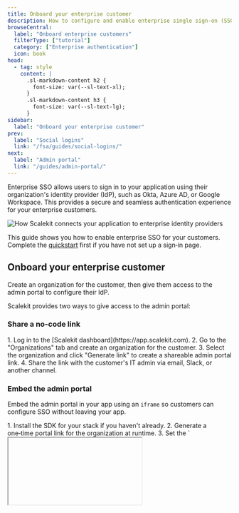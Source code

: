 ```yaml
---
title: Onboard your enterprise customer
description: How to configure and enable enterprise single sign-on (SSO) for your application
browseCentral:
  label: "Onboard enterprise customers"
  filterType: ["tutorial"]
  category: ["Enterprise authentication"]
  icon: book
head:
  - tag: style
    content: |
      .sl-markdown-content h2 {
        font-size: var(--sl-text-xl);
      }
      .sl-markdown-content h3 {
        font-size: var(--sl-text-lg);
      }
sidebar:
  label: "Onboard your enterprise customer"
prev:
  label: "Social logins"
  link: "/fsa/guides/social-logins/"
next:
  label: "Admin portal"
  link: "/guides/admin-portal/"
---
```


Enterprise SSO allows users to sign in to your application using their organization's identity provider (IdP), such as Okta, Azure AD, or Google Workspace. This provides a secure and seamless authentication experience for your enterprise customers.

![How Scalekit connects your application to enterprise identity providers](@/assets/docs/sso-quickstart/how-scalekit-connects.png)

This guide shows you how to enable enterprise SSO for your customers. Complete the [quickstart](/fsa/quickstart/) first if you have not set up a sign‑in page.

## Onboard your enterprise customer

Create an organization for the customer, then give them access to the admin portal to configure their IdP.

Scalekit provides two ways to give access to the admin portal:

### Share a no-code link

<Steps>
1. Log in to the [Scalekit dashboard](https://app.scalekit.com).
2. Go to the "Organizations" tab and create an organization for the customer.
3. Select the organization and click "Generate link" to create a shareable admin portal link.
4. Share the link with the customer's IT admin via email, Slack, or another channel.
</Steps>

### Embed the admin portal

Embed the admin portal in your app using an `iframe` so customers can configure SSO without leaving your app.

<Steps>
1. Install the SDK for your stack if you haven't already.
2. Generate a one‑time portal link for the organization at runtime.
3. Set the `<iframe>` `src` to the returned `location` URL.
4. Ensure your app's domain is listed as a Redirect URI in the dashboard.
</Steps>

```html title="Render admin portal in iframe (example)" wrap
<iframe
  src="https://random-subdomain.scalekit.dev/magicLink/8930509d-68cf-4e2c-8c6d-94d2b5e2db43"
  width="100%"
  height="600"
  frameborder="0"
  allow="clipboard-write">
</iframe>
```

For a full walkthrough (including how to generate the portal link with the SDK), see [/guides/admin-portal/#embed-the-admin-portal](/guides/admin-portal/#embed-the-admin-portal).

Your customer can use either approach to access the admin portal and set up SSO. After they configure their IdP, the connection becomes active for their organization and appears in your list of enterprise connections.

![Enterprise Connections UI](@/assets/docs/fsa/auth-methods/enterpise-sso-1.png)

<Aside type="note" title="Testing SSO integration">
  During development, you don't need to manually configure each identity provider your customers might use. Scalekit provides an IdP simulator that helps you test the SSO flow easily. Learn more about [testing your SSO integration](/sso/guides/test-sso/).
</Aside>



## Verify organization domains

When organization admins verify domains, users can sign in through their organization's IdP from your sign‑in page. Scalekit uses the email domain (for example, `@megacorp.org`) to redirect them to the correct IdP. This is also called home realm discovery. You can add a verified domain manually from the Scalekit dashboard > Organizations > select an organization > Single sign‑on.

**Organization admins** can verify domains through the [admin portal](/guides/admin-portal/). Once verified, any user with an email address from that domain can use SSO.

1. **DNS verification**: Add a DNS TXT record to prove domain ownership. The Admin Portal guides you through each step of adding the record. Once you add the record correctly, Scalekit automatically completes the verification. <Badge type="note" text="Coming soon" />
2. **Manual verification**: Request domain verification through the Scalekit Dashboard. This method is suitable when you have already verified domain ownership through other means.

For advanced domain-based SSO flows, see [Check SSO domain](/guides/user-auth/check-sso-domain/).

## Admin guides for configuring their identity providers

Point them [to admin guides](guides/integrations/sso-integrations/) that will help configure their organization's identity provider.

----

## What's next?

<div class="sk-quiz">
<Quiz title="When should you run a domain-based SSO pre-check?" variant="minimal">
  <QuizOption correct>When using discovery via domain_hint or login_hint</QuizOption>
  <QuizOption>Always, even if passing organizationId or connectionId</QuizOption>
  <QuizOption>Never; redirects should be attempted first</QuizOption>
  <QuizOption>Only after receiving the OAuth callback</QuizOption>
</Quiz>
</div>

- Learn more about the [Admin Portal](/guides/admin-portal/) and its customization options.
- [Customize the login page](/fsa/guides/login-page-branding/) to match your brand's design and style.
- Explore our [SSO integration guides](/guides/integrations/sso-integrations/) for specific identity provider configurations.